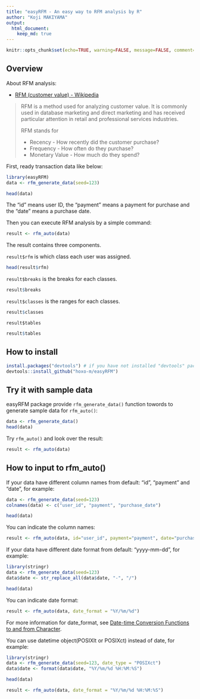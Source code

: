 ```yaml
---
title: "easyRFM - An easy way to RFM analysis by R"
author: "Koji MAKIYAMA"
output: 
  html_document: 
    keep_md: true
---
```


```r
knitr::opts_chunk$set(echo=TRUE, warning=FALSE, message=FALSE, comment="")
```

## Overview

About RFM analysis:

- [RFM (customer value) - Wikipedia](http://en.wikipedia.org/wiki/RFM_%28customer_value%29)

> RFM is a method used for analyzing customer value. It is commonly used in database marketing and direct marketing and has received particular attention in retail and professional services industries.
> 
> RFM stands for
>
> - Recency - How recently did the customer purchase?
> - Frequency - How often do they purchase?
> - Monetary Value - How much do they spend?

First, ready transaction data like below:

```r
library(easyRFM)
data <- rfm_generate_data(seed=123)
```

```r
head(data)
```

The "id" means user ID, the "payment" means a payment for purchase and the "date" means a purchase date.

Then you can execute RFM analysis by a simple command:

```r
result <- rfm_auto(data)
```

The result contains three components.

`result$rfm` is which class each user was assigned.

```r
head(result$rfm)
```

`result$breaks` is the breaks for each classes.

```r
result$breaks
```

`result$classes` is the ranges for each classes.

```r
result$classes
```

`result$tables`

```r
result$tables
```

## How to install

```r
install.packages("devtools") # if you have not installed "devtools" package
devtools::install_github("hoxo-m/easyRFM")
```

## Try it with sample data

easyRFM package provide `rfm_generate_data()` function towords to generate sample data for `rfm_auto()`:

```r
data <- rfm_generate_data()
head(data)
```

Try `rfm_auto()` and look over the result:

```r
result <- rfm_auto(data)
```

## How to input to rfm_auto()

If your data have different column names from default: "id", "payment" and "date", for example:

```r
data <- rfm_generate_data(seed=123)
colnames(data) <- c("user_id", "payment", "purchase_date")
```

```r
head(data)
```

You can indicate the column names:

```r
result <- rfm_auto(data, id="user_id", payment="payment", date="purchase_date")
```

If your data have different date format from default: "yyyy-mm-dd", for example:

```r
library(stringr)
data <- rfm_generate_data(seed=123)
data$date <- str_replace_all(data$date, "-", "/")
```

```r
head(data)
```

You can indicate date format:

```r
result <- rfm_auto(data, date_format = "%Y/%m/%d")
```

For more information for date_format, see [Date-time Conversion Functions to and from Character](http://stat.ethz.ch/R-manual/R-patched/library/base/html/strptime.html).

You can use datetime object(POSIXlt or POSIXct) instead of date, for example:

```r
library(stringr)
data <- rfm_generate_data(seed=123, date_type = "POSIXct")
data$date <- format(data$date, "%Y/%m/%d %H:%M:%S")
```

```r
head(data)
```

```r
result <- rfm_auto(data, date_format = "%Y/%m/%d %H:%M:%S")
```
